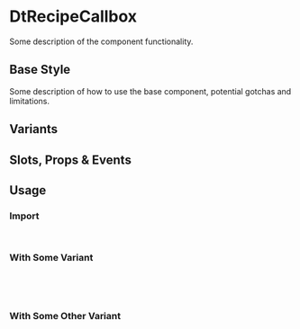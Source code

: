 
<Meta of={DtRecipeCallboxStories}/>

# DtRecipeCallbox

<Subtitle>
  Some description of the component functionality.
</Subtitle>

## Base Style

Some description of how to use the base component, potential gotchas and limitations.

<Canvas of={DtRecipeCallboxStories.Default} />

## Variants

<Canvas of={DtRecipeCallboxStories.Variants} />

## Slots, Props & Events

<Controls />

## Usage

### Import

```jsx
import { DtRecipeCallbox } from '@dialpad/dialtone-vue';
```

### With Some Variant

```jsx
<dt-recipe-callbox
  some="variant"
/>
```

### With Some Other Variant

```jsx
<dt-recipe-callbox
  some-other="variant"
/>
```
